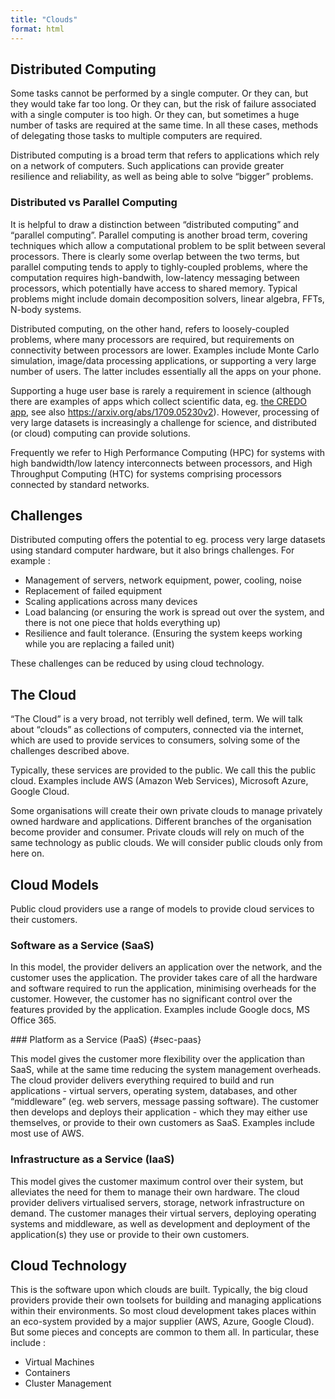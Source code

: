 ```yaml
---
title: "Clouds"
format: html
---
```


## Distributed Computing {#sec-distributed}

Some tasks cannot be performed by a single computer.  Or they can, but they would take far too long.  Or they can, but the risk of failure associated with a single computer is too high.  Or they can, but sometimes a huge number of tasks are required at the same time.  In all these cases, methods of delegating those tasks to multiple computers are required.

Distributed computing is a broad term that refers to applications which rely on a network of computers.  Such applications can provide greater resilience and reliability, as well as being able to solve "bigger" problems.


### Distributed vs Parallel Computing{#sec-htc-vs-hpc}

It is helpful to draw a distinction between "distributed computing" and "parallel computing". Parallel computing is another broad term, covering techniques which allow a computational problem to be split between several processors. There is clearly some overlap between the two terms, but parallel computing tends to apply to tighly-coupled problems, where the computation requires high-bandwith, low-latency messaging between processors, which potentially have access to shared memory.  Typical problems might include domain decomposition solvers, linear algebra, FFTs, N-body systems.

Distributed computing, on the other hand, refers to loosely-coupled problems, where many processors are required, but requirements on connectivity between processors are lower. Examples include Monte Carlo simulation, image/data processing applications, or supporting a very large number of users. The latter includes essentially all the apps on your phone.

Supporting a huge user base is rarely a requirement in science (although there are examples of apps which collect scientific data, eg. [the CREDO app](https://play.google.com/store/apps/details?id=science.credo.mobiledetector&hl=en_GB&pli=1), see also <https://arxiv.org/abs/1709.05230v2>). However, processing of very large datasets is increasingly a challenge for science, and distributed (or cloud) computing can provide solutions.

Frequently we refer to High Performance Computing (HPC) for systems with high bandwidth/low latency interconnects between processors, and High Throughput Computing (HTC) for systems comprising processors connected by standard networks.

## Challenges {#sec-htc-challenges}

Distributed computing offers the potential to eg. process very large datasets using standard computer hardware, but it also brings challenges. For example :

   - Management of servers, network equipment, power, cooling, noise
   - Replacement of failed equipment
   - Scaling applications across many devices
   - Load balancing (or ensuring the work is spread out over the system, and there is not one piece that holds everything up)
   - Resilience and fault tolerance. (Ensuring the system keeps working while you are replacing a failed unit)

These challenges can be reduced by using cloud technology.

## The Cloud {#sec-cloud}

"The Cloud" is a very broad, not terribly well defined, term.  We will talk about "clouds" as collections of computers, connected via the internet, which are used to provide services to consumers, solving some of the challenges described above.

Typically, these services are provided to the public.  We call this the public cloud.  Examples include AWS (Amazon Web Services), Microsoft Azure, Google Cloud.

Some organisations will create their own private clouds to manage privately owned hardware and applications. Different branches of the organisation become provider and consumer.  Private clouds will rely on much of the same technology as public clouds.  We will consider public clouds only from here on.


## Cloud Models {#sec-cloud-models}

Public cloud providers use a range of models to provide cloud services to their customers.


### Software as a Service (SaaS) {#sec-saas}

In this model, the provider delivers an application over the network, and the customer uses the application.  The provider takes care of all the hardware and software required to run the application, minimising overheads for the customer. However, the customer has no significant control over the features provided by the application. Examples include Google docs, MS Office 365.

### Platform as a Service (PaaS) {#sec-paas}

This model gives the customer more flexibility over the application than SaaS, while at the same time reducing the system management overheads. The cloud provider delivers everything required to build and run applications - virtual servers, operating system, databases, and other "middleware" (eg. web servers, message passing software). The customer then develops and deploys their application - which they may either use themselves, or provide to their own customers as SaaS.  Examples include most use of AWS.

### Infrastructure as a Service (IaaS) {#sec-iaas}

This model gives the customer maximum control over their system, but alleviates the need for them to manage their own hardware. The cloud provider delivers virtualised servers, storage, network infrastructure on demand. The customer manages their virtual servers, deploying operating systems and middleware, as well as development and deployment of the application(s) they use or provide to their own customers.

## Cloud Technology {#sec-cloud-tech}

This is the software upon which clouds are built. Typically, the big cloud providers provide their own toolsets for building and managing applications within their environments. So most cloud development takes places within an eco-system provided by a major supplier (AWS, Azure, Google Cloud). But some pieces and concepts are common to them all. In particular, these include :

   - Virtual Machines
   - Containers
   - Cluster Management